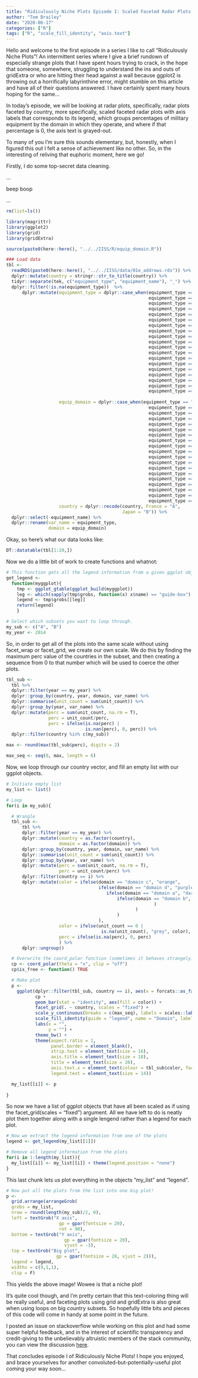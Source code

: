 ```yaml
---
title: "Ridiculously Niche Plots Episode I: Scaled Faceted Radar Plots with Colorful Text"
author: "Tom Brailey"
date: "2020-06-17"
categories: ["R"]
tags: ["R", "scale_fill_identity", "axis.text"]
---
```


Hello and welcome to the first episode in a series I like to call "Ridiculously Niche Plots"! An intermittent series where I give a brief rundown of especially strange plots that I have spent hours trying to crack, in the hope that someone, somewhere, struggling to understand the ins and outs of gridExtra or who are hitting their head against a wall because ggplot2 is throwing out a horrifically labyrinthine error, might stumble on this article and have all of their questions answered. I have certainly spent many hours hoping for the same...

In today's episode, we will be looking at radar plots, specifically, radar plots faceted by country, more specifically, scaled faceted radar plots with axis labels that corresponds to its legend, which groups percentages of military equipment by the domain in which they operate, and where if that percentage is 0, the axis text is grayed-out. 

To many of you I'm sure this sounds elementary, but, honestly, when I figured this out I felt a sense of achievement like no other. So, in the interesting of reliving that euphoric moment, here we go! 

Firstly, I do some top-secret data cleaning. 

...

beep boop

...

```r
rm(list=ls())

library(magrittr)
library(ggplot2)
library(grid)
library(gridExtra)

source(paste0(here::here(), "../../IISS/R/equip_domain.R"))

### Load data
tbl <-
  readRDS(paste0(here::here(), "../../IISS/data/01e_addrows.rds")) %>%
  dplyr::mutate(country = stringr::str_to_title(country)) %>% 
  tidyr::separate(tek, c("equipment_type", "equipment_name"), "_") %>% 
  dplyr::filter(!is.na(equipment_type))  %>%
      dplyr::mutate(equipment_type = dplyr::case_when(equipment_type == "air-launched missiles" ~ "value 1",
                                                      equipment_type == "air defence" ~ "value 2",
                                                      equipment_type == "aircraft" ~ "value 3",
                                                      equipment_type == "amphibious" ~ "value 4",
                                                      equipment_type == "anti-tank/anti-infrastructure" ~ "value 5",
                                                      equipment_type == "armoured fighting vehicles" ~ "value 6",
                                                      equipment_type == "artillery" ~ "value 7",
                                                      equipment_type == "ballistic missiles" ~ "value 8",
                                                      equipment_type == "bombs" ~ "value 9",
                                                      equipment_type == "engineering and maintenance vehicles" ~ "value 10",
                                                      equipment_type == "helicopters" ~ "value 11",
                                                      equipment_type == "logistics and support" ~ "value 12",
                                                      equipment_type == "mine warfare" ~ "value 13",
                                                      equipment_type == "patrol and coastal combatants" ~ "value 14",
                                                      equipment_type == "principal surface combatants" ~ "value 15",
                                                      equipment_type == "radars" ~ "value 16",
                                                      equipment_type == "submarines" ~ "value 17",
                                                      equipment_type == "surface-to-surface missile launchers" ~ "value 18",
                                                      equipment_type == "unmanned aerial vehicles" ~ "value 19"),
                    
                    equip_domain = dplyr::case_when(equipment_type == "value 1" ~ "domain c",
                                                      equipment_type == "value 2" ~ "domain c",
                                                      equipment_type == "value 3" ~ "domain c",
                                                      equipment_type == "value 4" ~ "domain b",
                                                      equipment_type == "value 5" ~ "domain a",
                                                      equipment_type == "value 6" ~ "domain a",
                                                      equipment_type == "value 7" ~ "domain a",
                                                      equipment_type == "value 8" ~ "domain c",
                                                      equipment_type == "value 9" ~ "domain c",
                                                      equipment_type == "value 10" ~ "domain a",
                                                      equipment_type == "value 11" ~ "domain c",
                                                      equipment_type == "value 12" ~ "domain b",
                                                      equipment_type == "value 13" ~ "domain a",
                                                      equipment_type == "value 14" ~ "domain b",
                                                      equipment_type == "value 15" ~ "domain b",
                                                      equipment_type == "value 16" ~ "domain d",
                                                      equipment_type == "value 17" ~ "domain b",
                                                      equipment_type == "value 18" ~ "domain a",
                                                      equipment_type == "value 19" ~ "domain c"),
                    country = dplyr::recode(country, France = "A",
                                            Japan = "B")) %>%  
  dplyr::select(-equipment_name) %>% 
  dplyr::rename(var_name = equipment_type, 
                domain = equip_domain)

```

Okay, so here's what our data looks like: 

```r
DT::datatable(tbl[1:20,])
```
Now we do a little bit of work to create functions and whatnot: 

```r
# This function gets all the legend information from a given ggplot object
get_legend <-
  function(myggplot){
    tmp <- ggplot_gtable(ggplot_build(myggplot))
    leg <- which(sapply(tmp$grobs, function(x) x$name) == "guide-box")
    legend <- tmp$grobs[[leg]]
    return(legend)
    }

# Select which subsets you want to loop through.
my_sub <- c("A", "B")
my_year <- 2014
```

So, in order to get all of the plots into the same scale without using facet_wrap or facet_grid, we create our own scale. We do this by finding the maximum perc value of the countries in the subset, and then creating a sequence from 0 to that number which will be used to coerce the other plots.

```r
tbl_sub <-
  tbl %>%
  dplyr::filter(year == my_year) %>%
  dplyr::group_by(country, year, domain, var_name) %>%
  dplyr::summarise(unit_count = sum(unit_count)) %>%
  dplyr::group_by(year, var_name) %>%
  dplyr::mutate(perc = sum(unit_count, na.rm = T),
                perc = unit_count/perc,
                perc = ifelse(is.na(perc) |
                              is.nan(perc), 0, perc)) %>%
  dplyr::filter(country %in% c(my_sub))

max <- round(max(tbl_sub$perc), digits = 2)

max_seq <- seq(0, max, length = 6)
```

Now, we loop through our country vector, and fill an empty list with our ggplot objects. 

```r
# Initiate empty list
my_list <- list()

# Loop
for(i in my_sub){

  # Wrangle
  tbl_sub <-
      tbl %>%
      dplyr::filter(year == my_year) %>%
      dplyr::mutate(country = as.factor(country),
                    domain = as.factor(domain)) %>%       
      dplyr::group_by(country, year, domain, var_name) %>%
      dplyr::summarise(unit_count = sum(unit_count)) %>%
      dplyr::group_by(year, var_name) %>%
      dplyr::mutate(perc = sum(unit_count, na.rm = T),
                    perc = unit_count/perc) %>%
      dplyr::filter(country == i) %>%
      dplyr::mutate(color = ifelse(domain == "domain c", "orange",
                                   ifelse(domain == "domain d", "purple",
                                      ifelse(domain == "domain a", "darkolivegreen4",
                                          ifelse(domain == "domain b", "navy", NA
                                                        )
                                                 )
                                          )
                                   ),
                    color = ifelse(unit_count == 0 |
                                    is.na(unit_count), "grey", color),
                    perc = ifelse(is.na(perc), 0, perc)
                    ) %>%
      dplyr::ungroup()

  # Overwrite the coord_polar function (sometimes it behaves strangely)
  cp <- coord_polar(theta = "x", clip = "off")
  cp$is_free <- function() TRUE

  # Make plot 
  p <-
    ggplot(dplyr::filter(tbl_sub, country == i), aes(x = forcats::as_factor(var_name), y = perc)) +
           cp +
           geom_bar(stat = "identity", aes(fill = color)) +
           facet_grid(. ~ country, scales = "fixed") +
           scale_y_continuous(breaks = c(max_seq), labels = scales::label_percent(), limits = c(0, max(max_seq))) +
           scale_fill_identity(guide = "legend", name = "Domain", labels = c(darkolivegreen4 = "domain a", orange = "domain c", navy = "domain b" , purple = "domain d", grey = "not applicable")) +
           labs(x = "",
                y = "") +
           theme_bw() +
           theme(aspect.ratio = 1,
                 panel.border = element_blank(),
                 strip.text = element_text(size = 16),
                 axis.title = element_text(size = 18),
                 title = element_text(size = 20),
                 axis.text.x = element_text(colour = tbl_sub$color, face = "bold"),
                 legend.text = element_text(size = 14))

  my_list[[i]] <- p
  
}
```

So now we have a list of ggplot objects that have all been scaled as if using the facet_grid(scales = "fixed") argument. All we have left to do is neatly plot them together along with a single lengend rather than a legend for each plot. 

```r
# Now we extract the legend information from one of the plots
legend <- get_legend(my_list[[1]])

# Remove all legend information from the plots
for(i in 1:length(my_list)){
  my_list[[i]] <- my_list[[i]] + theme(legend.position = "none")
}
```

This last chunk lets us plot everything in the objects "my_list" and "legend".

```r
# Now put all the plots from the list into one big plot! 
p <- 
  grid.arrange(arrangeGrob(
  grobs = my_list,
  nrow = round(length(my_sub)/2, 0),
  left = textGrob("X axis",
                    gp = gpar(fontsize = 20),
                    rot = 90),
  bottom = textGrob("Y axis",
                      gp = gpar(fontsize = 20),
                      vjust = -3),
  top = textGrob("Big plot",
                   gp = gpar(fontsize = 28, vjust = 2))),
  legend = legend,
  widths = c(9,1,1),
  clip = F)
```

This yields the above image! Wowee is that a niche plot! 

It's quite cool though, and I'm pretty certain that this text-coloring thing will be really useful, and faceting plots using grid and gridExtra is also great when using loops on big country subsets. So hopefully little bits and pieces of this code will come in handy at some point in the future. 

I posted an issue on stackoverflow while working on this plot and had some super helpful feedback, and in the interest of scientific transparency and credit-giving to the unbelievably altruistic members of the stack community, you can view the discussion [here](https://stackoverflow.com/questions/62413349/color-axis-text-based-on-variable-value-in-a-faceted-plot).

That concludes episode I of Ridiculously Niche Plots! I hope you enjoyed, and brace yourselves for another convoluted-but-potentially-useful plot coming your way soon...